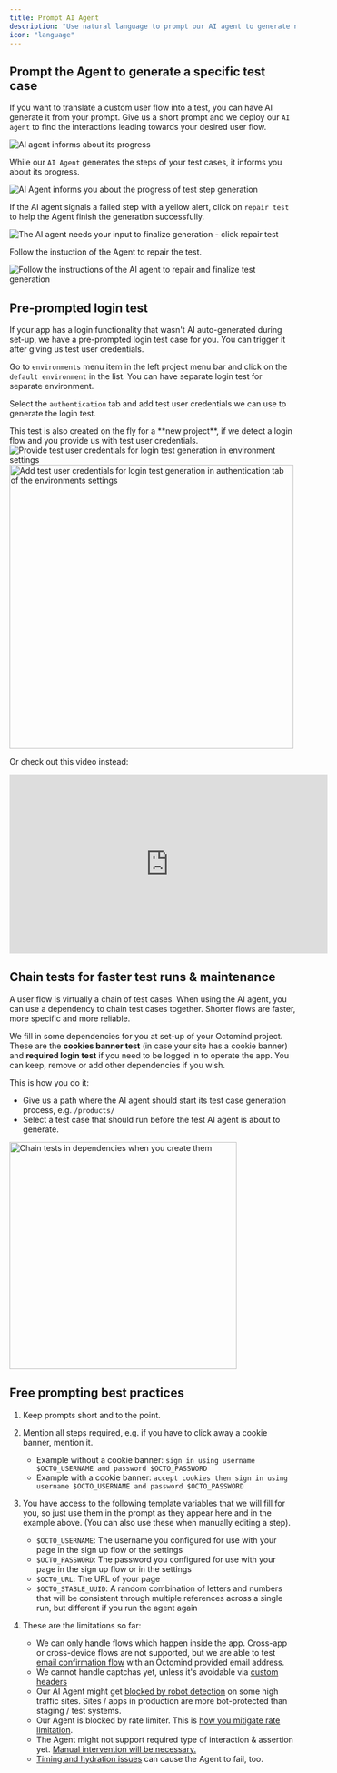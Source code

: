 ```yaml
---
title: Prompt AI Agent
description: "Use natural language to prompt our AI agent to generate new tests"
icon: "language"
---
```


## Prompt the Agent to generate a specific test case

If you want to translate a custom user flow into a test, you can have AI generate it from your prompt. Give us a short prompt and we deploy our `AI agent` to find the interactions leading towards your desired user flow.

<Frame caption="Create a new test case by prompting the AI agent, 07/2024">
  <img
    src="/images/build/create-test-prompting.png"
    alt="AI agent informs about its progress"
  />
</Frame>

While our `AI Agent` generates the steps of your test cases, it informs you about its progress.

<Frame caption="AI Agent informs about the progress of test step generation, 07/2024">
  <img
    src="/images/build/AI-Agent-generating-steps.png"
    alt="AI Agent informs you about the progress of test step generation"
  />
</Frame>

If the AI agent signals a failed step with a yellow alert, click on `repair test` to help the Agent finish the generation successfully.

<Frame caption="The AI agent needs help your input to finalize generation - click repair test, 05/2025">
  <img
    src="/images/build/repair-yellow-test.png"
    alt="The AI agent needs your input to finalize generation - click repair test"
  />
</Frame>

Follow the instuction of the Agent to repair the test.

<Frame caption="Follow the instructions of the AI agent to repair and finalize test generation, 05/2025">
  <img
    src="/images/build/repair-mode.png"
    alt="Follow the instructions of the AI agent to repair and finalize test generation"
  />
</Frame>

## Pre-prompted login test

If your app has a login functionality that wasn't AI auto-generated during set-up, we have a pre-prompted login test case for you. You can trigger it after giving us test user credentials.

Go to `environments` menu item in the left project menu bar and click on the `default environment` in the list. You can have separate login test for separate environment.

Select the `authentication` tab and add test user credentials we can use to generate the login test.

<Tip>
This test is also created on the fly for a **new project**, if we detect a login flow and you provide us with test user credentials.

</Tip>

<div class="mt-8" />

<Frame caption="Provide test user credentials for login test generation in environment settings, 05/2025">
  <img
    src="/images/build/environments-default-settings.png"
    alt="Provide test user credentials for login test generation in environment settings"
  />
</Frame>

<div class="mt-8" />

<Frame caption="Add test user credentials for login test generation in authentication tab of the environments settings, 05/2025">
  <img
    src="/images/build/pre-prompted-login-test.png"
    alt="Add test user credentials for login test generation in authentication tab of the environments settings"
    width="500"
  />
</Frame>

Or check out this video instead:

<iframe
  width="560"
  height="315"
  src="https://www.youtube.com/embed/zUMeZ7sXdqc?si=a1nm8Pv_Hez3HNjK"
  title="YouTube video player"
  frameborder="0"
  allow="accelerometer; autoplay; clipboard-write; encrypted-media; gyroscope; picture-in-picture; web-share"
  referrerpolicy="strict-origin-when-cross-origin"
  allowfullscreen
></iframe>

## Chain tests for faster test runs & maintenance

A user flow is virtually a chain of test cases. When using the AI agent, you can use a dependency to chain test cases together. Shorter flows are faster, more specific and more reliable.

We fill in some dependencies for you at set-up of your Octomind project. These are the **cookies banner test** (in case your site has a cookie banner) and **required login test** if you need to be logged in to operate the app.
You can keep, remove or add other dependencies if you wish.

This is how you do it:

- Give us a path where the AI agent should start its test case generation process, e.g. `/products/`
- Select a test case that should run before the test AI agent is about to generate.

<Frame caption="Chain tests in dependencies when you create them, 08/2024">
  <img
    src="/images/build/define-dependency-new-test.png"
    alt="Chain tests in dependencies when you create them"
    width="400px"
  />
</Frame>

<div class="mt-8" />

## Free prompting best practices

1. Keep prompts short and to the point.
2. Mention all steps required, e.g. if you have to click away a cookie banner, mention it.

   - Example without a cookie banner: `sign in using username $OCTO_USERNAME and password $OCTO_PASSWORD`
   - Example with a cookie banner: `accept cookies then sign in using username $OCTO_USERNAME and password $OCTO_PASSWORD`

3. You have access to the following template variables that we will fill for you, so just use them in the prompt as they appear here and in the example above. (You can also use these when manually editing a step).

   - `$OCTO_USERNAME`: The username you configured for use with your page in the sign up flow or the settings
   - `$OCTO_PASSWORD`: The password you configured for use with your page in the sign up flow or in the settings
   - `$OCTO_URL`: The URL of your page
   - `$OCTO_STABLE_UUID`: A random combination of letters and numbers that will be consistent through multiple references across a single run, but different if you run the agent again

4. These are the limitations so far:

   - We can only handle flows which happen inside the app. Cross-app or cross-device flows are not supported, but we are able to test [email confirmation flow](/advanced/email-flows.mdx) with an Octomind provided email address.
   - We cannot handle captchas yet, unless it's avoidable via [custom headers](/runtime/custom-headers)
   - Our AI Agent might get [blocked by robot detection](/advanced/octomind-bot) on some high traffic sites. Sites / apps in production are more bot-protected than staging / test systems.
   - Our Agent is blocked by rate limiter. This is [how you mitigate rate limitation](/advanced/rate-limiting).
   - The Agent might not support required type of interaction & assertion yet. [Manual intervention will be necessary.](/get-started/edit-test-case.mdx)
   - [Timing and hydration issues](/guides/agent-fails#timing-and-hydration-issues) can cause the Agent to fail, too.
